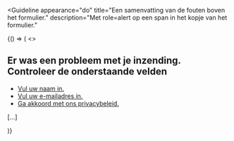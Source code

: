 
<Guideline
  appearance="do"
  title="Een samenvatting van de fouten boven het formulier."
  description="Met role=alert op een span in het kopje van het formulier."
>
  <Canvas language="html">
    {() => (
      <>
        <h2>
          <span role="alert">Er was een probleem met je inzending. Controleer de onderstaande velden</span>
        </h2>
        <ul>
          <li>
            <a href="#naam">Vul uw naam in.</a>
          </li>
          <li>
            <a href="#email">Vul uw e-mailadres in.</a>
          </li>
          <li>
            <a href="#privacybeleid">Ga akkoord met ons privacybeleid.</a>
          </li>
        </ul>
        <form>[...]</form>
      </>
    )}
  </Canvas>
</Guideline>
